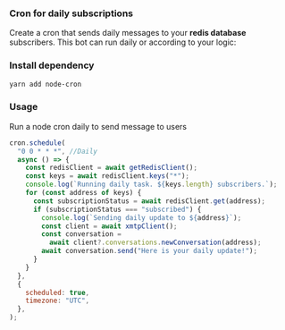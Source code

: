 ### Cron for daily subscriptions

Create a cron that sends daily messages to your **redis database** subscribers. This bot can run daily or according to your logic:

### Install dependency

```bash
yarn add node-cron
```

### Usage

Run a node cron daily to send message to users

```jsx [index.ts]
cron.schedule(
  "0 0 * * *", //Daily
  async () => {
    const redisClient = await getRedisClient();
    const keys = await redisClient.keys("*");
    console.log(`Running daily task. ${keys.length} subscribers.`);
    for (const address of keys) {
      const subscriptionStatus = await redisClient.get(address);
      if (subscriptionStatus === "subscribed") {
        console.log(`Sending daily update to ${address}`);
        const client = await xmtpClient();
        const conversation =
          await client?.conversations.newConversation(address);
        await conversation.send("Here is your daily update!");
      }
    }
  },
  {
    scheduled: true,
    timezone: "UTC",
  },
);
```
